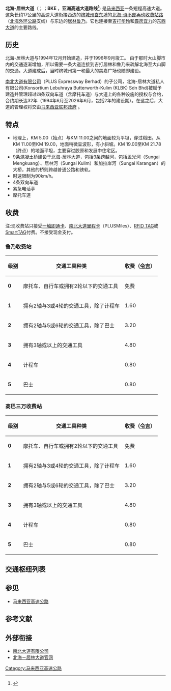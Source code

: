 {{Infobox road2
| country = MYS
| name = 北海 - 居林大道
| type = E
| route = 15
| alternate_name = 簡稱：{{lang|en|BKE}}
| maint = [[南北大道有限公司|南北大道有限公司]]和其子公司Projek Lebuhraya Usahasama公司<br/><small>（前称南北大道工程有限公司，PLUS）</small>
| length_km = 17
| formed = 1996年11月15日
| restrictions = 車速限制：90[[千米每小时|公里每小時]]
| allocation = 交匯處：[[峇东埔|峇东埔]]、Permatang Nibong、孟光湖、[[鲁乃|鲁乃]]、Sungai Seluang<br>[[休息站|休息站]]：[[本南地|本南地]]休息站<br>收費站：[[高巴三万|高巴三万]]收费站、[[鲁乃|鲁乃]]收费站
| ahn = {{AHN-AH|140|MAL}}
| terminus_a = [[峇东埔|峇东埔]]
| junction = {{MES-E|17}} {{JKR|1}} [[北海外环公路|北海外环公路]]<br>{{JKR|4}} {{AHN-AH|140|MAL}} [[北海-诗不郎再也收费站路|北海-诗不郎再也收费站路]]<br>{{MES-E|1}} {{AHN-AH|2|MAL}} [[南北大道|南北大道北段]]<br>{{JKR|136}} [[联邦公路136号|联邦公路136号]]<br>{{JKR|3053}} [[居林高科技工业园路|居林高科技工业园路]]<br>{{JKR|4}} {{AHN-AH|140|MAL}} [[东西大道|东西大道]]<hr>目的地：[[威省北海|北海]]、[[诗不郎再也|诗不郎再也]]、[[北赖|北赖]]、[[峇东埔|峇东埔]]、[[鲁乃|鲁乃]]、[[居林|居林]]、[[华玲|华玲]]
| direction_a = 起點
| terminus_b = [[鲁乃|鲁乃]]
| direction_b = 終點
}}
'''北海-居林大道'''（{{lang-ms|Lebuhraya Butterworth-Kulim}}；{{lang-en|Butterworth–Kulim Expressway}}；'''BKE''' {{MES-E|15}}，'''亚洲高速大道路线'''{{AHN-AH|140|MAL}}<ref name="asean-highway">{{cite journal |author=ERIA Study Team |title=Current Status of ASEAN Transport Sector |url=http://www.eria.org/Chapter%203.pdf |journal=ASEAN Strategic Transport Plan 2011-2015 |pages=3-1 - 3-95 |location=Jakarta |publisher=ASEAN Secretariat and ERIA |accessdate=16 November 2013 |archive-date=2015-07-14 |archive-url=https://web.archive.org/web/20150714202946/http://www.eria.org/Chapter%203.pdf |dead-url=no }}</ref>) 是[[马来西亚|马来西亚]]一条短程高速大道。这条长约17公里的高速大道衔接西边的[[槟城州|槟城州]][[峇东埔|峇东埔]]的[[北海-诗不郎再也收费站路|北海-诗不郎再也收费站路]]（[[北海外环公路|北海外环公路]]支线）与东边的[[居林|居林]][[鲁乃|鲁乃]]。它也连接至[[吉打|吉打]][[华玲|华玲]]和[[霹靂州|霹雳]][[宜力|宜力]]的[[东西大道（马来西亚）|东西大道]]的主要路线。

== 历史 ==
北海-居林大道与1994年12月开始建造，并于1996年9月竣工。 由于那时大山脚市内的交通逐渐增加，所以需要一条大道连接到吉打居林和鲁乃来疏解北海至大山脚的交通。大道建成后，当时槟城州第一和最大的美嘉广场也随即建设。

[[南北大道有限公司|南北大道有限公司]]（PLUS Expressway Berhad）的子公司，北海-居林大道私人有限公司(Konsortium Lebuhraya Butterworth-Kulim (KLBK) Sdn Bhd)被赋予建造并管理超过四条双向车道（含摩托车道）与大道上的各种设施的授权与合约，合约期长达32年（1994年6月至2026年6月，包括2年的建设期）。在这之后，大道的管理权将交由[[马来西亚联邦政府|马来西亚联邦政府]] 。

==特点==
*地理上，KM 5.00（始点）与KM 11.00之间的地面较为平坦，穿过稻田。从KM 11.00至KM 19.00，地面稍微呈波形，有小斜坡。KM 19.00至KM 21.78（终点）的地面平坦，主要穿过胶原和发展中住宅区。
*9条混凝土桥建设于北海-居林大道，包括3条跨越河，包括孟光河（Sungai Mengkuang）、居林河（Sungai Kulim）和加拉岸河（Sungai Karangan）的大桥，其他的桥则跨越普通公路和铁轨。
*时速限制为90km/h。
*4条双向车道
*紧急电话亭
*摩托车道

==收费==
注:现收费站只接受[[一触即通卡|一触即通卡]]、[[南北大道里程卡|南北大道里程卡]]（PLUSMiles）、[[RFID_TAG|RFID TAG]]或[[SmartTAG|SmartTAG]]付费。不接受现金支付。
===鲁乃收费站===
{|class="wikitable" 
|-
!级别||交通工具种类||收费（[[令吉|令吉]]）
|-
|'''0'''||摩托车、自行车或拥有2轮以下的交通工具||免费
|-
|'''1'''||拥有2轴与3或4轮的交通工具，除了计程车|| 1.60
|- 
|'''2'''||拥有2轴与5或6轮的交通工具，除了巴士|| 3.20
|- 
|'''3'''||拥有3轴或以上的交通工具|| 4.80
|- 
|'''4'''||计程车|| 0.80
|- 
|'''5'''||巴士|| 0.80
|}

===高巴三万收费站===
{|class="wikitable" 
|-
!级别||交通工具种类||收费（[[令吉|令吉]]）
|-
|'''0'''||摩托车、自行车或拥有2轮以下的交通工具||免费
|-
|'''1'''||拥有2轴与3或4轮的交通工具，除了计程车|| 1.60
|- 
|'''2'''||拥有2轴与5或6轮的交通工具，除了巴士|| 3.20
|- 
|'''3'''||拥有3轴或以上的交通工具|| 4.80
|- 
|'''4'''||计程车|| 0.80
|- 
|'''5'''||巴士|| 0.80
|}

==交通枢纽列表==

<!--The Butterworth–Kulim Expressway is a 4-lane dual-carriageway expressway with its speed limit for the entire section is 90 km/h except at Seberang Jaya-Kubang Semang toll plaza section and Lunas toll plaza-Sungai Seluang section where the speed limit is 60 km/h.

{{MAL-junction list legend}}

{|class="wikitable"
|-
!style="border-bottom:3px solid green;"|State
!style="border-bottom:3px solid green;"|District
!style="border-bottom:3px solid green;"|km
!style="border-bottom:3px solid green;"|Exit
!style="border-bottom:3px solid green;"|Name
!style="border-bottom:3px solid green;"|Destinations
!style="border-bottom:3px solid green;"|Notes
|-
|colspan="7" style="text-align: center;"|'''Through to {{JKR|4}} {{AHN-AH|140|MAL}} [[Butterworth–Seberang_Jaya_Toll_Road|Butterworth–Seberang Jaya Toll Road]]'''
|-
|rowspan="7" style="width:1em;"|[[Penang|Penang]]
|rowspan="7"|[[Seberang_Perai_Tengah|Seberang Perai Tengah]]
|style="text-align: center;"|5.0
!style="background-color: #BFB;"|1501
|Permatang Pauh I/C
|{{JKR(P)|7}} Penang State Route P7 – Permatang Pauh, Bukit Mertajam
|style="text-align: center;"|
|-
|style="text-align: center;"|6.5
!style="background-color: #BFB;"|T/P
|Kubang Semang Toll Plaza
|{{TnG}} {{TAG}} {{TAG}} {{TnG}}
|style="text-align: center;"|
|-
|style="text-align: center;"|
!style="background-color: #BFB;"|BR
|Sungai Kubang Semang bridge
|
|style="text-align: center;"|
|-
|style="text-align: center;"|9.7
!style="background-color: #BFB;"|1503
|Permatang Nibong I/C
|{{JKR(P)|188}} Jalan Permatang Nibong – Permatang Nibong, Kubang Semang, Penanti
|style="text-align: center;"|
|-
|style="text-align: center;"|
!style="background-color: #BFB;"|BR
|Railway crossing bridge
|
|style="text-align: center;"|
|-
|style="text-align: center;"|13.2
!style="background-color: #BFB;"|1505
|Tasik Mengkuang I/C
|{{JKR(P)|129}} Penang State Route P129 – Penanti, Berapit, Tasik Mengkuang Dam
|style="text-align: center;"|
|-
|style="text-align: center;"|16.7
!style="background-color: #BFB;"|RSA
|Penanti RSA
|{{RSA-OBR signs}} Penanti RSA - {{Parking sign}} {{Food court sign}} {{Toilet sign}} {{Surau sign}}
|style="text-align: center;"|Accessible from both directions
|-
|rowspan="4" style="width:1em;"|[[Kedah|Kedah]]
|rowspan="4"|[[Kulim|Kulim]]
|style="text-align: center;"|18.5
!style="background-color: #BFB;"|T/P
|Lunas Toll Plaza
|{{TnG}} {{TAG}} {{TAG}} {{TnG}}
|style="text-align: center;"|
|-
|style="text-align: center;"|
!style="background-color: #BFB;"|BR
|Sungai Kulim bridge
|
|style="text-align: center;"|
|-
|style="text-align: center;"|13.2
!style="background-color: #BFB;"|1507
|Lunas I/C
|{{JKR|136}} [[Malaysia_Federal_Route_136|Jalan Lunas]] – Lunas, Kulim, Kuala Ketil
|style="text-align: center;"|
|-
|style="text-align: center;"|13.2
!style="background-color: #BFB;"|1508
|Sungai Seluang I/S
|{{JKR(K)|811}} Jalan Sepakat – Sungai Seluang, Sidam, Padang Serai<br />{{JKR(K)|812}} Jalan Perusahaan – Kulim Industrial Area
|style="text-align: center;"|Dual 3-way signalised intersection
|-
|colspan="7" style="text-align: center;"|'''Through to {{JKR|4}} {{AHN-AH|140|MAL}} [[East-West_Highway_(Malaysia)|East-West Highway]]'''
|}-->


==参见==
{{Portal box|马来西亚}}
*[[马来西亚高速公路|马来西亚高速公路]]

==参考文献==
{{reflist}}

==外部衔接==
*[http://www.plus.com.my 南北大道有限公司]{{Wayback|url=http://www.plus.com.my/ |date=20181208014426 }}
*[https://web.archive.org/web/20170923214252/http://bke.com.my/ 北海－居林大道官网]

{{马来西亚高速公路}}
{{南北大道}}
[[Category:马来西亚高速公路|Category:马来西亚高速公路]]